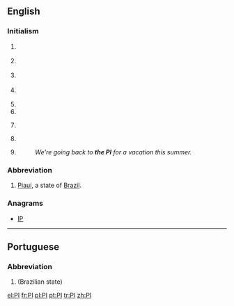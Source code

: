 {{also|Appendix:Variations of "pi"}}
==English==

===Initialism===
{{head|en|initialism}}

# {{initialism of|partial induction|dot=|lang=en}} {{gloss|see [[AI]]}}
# {{initialism of|[[politically incorrect]]|dot=|lang=en}} {{gloss|see [[PC]]}}
# {{context|electronics|lang=en}} {{initialism of|[[power integrity]]}}
# {{initialism of|[[principal]] [[investigator]]|dot=|lang=en}} {{gloss|lead researcher on a grant-funded project}}
# {{initialism of|[[private investigator]]|lang=en}}
# {{initialism of|[[personal injury]]|lang=en}}
# {{initialism of|[[prison|Prison]] [[industry|Industries]]|dot=|lang=en}} {{gloss|the prison-run work program for inmates}}
# {{context|organic compound|lang=en}} {{initialism of|[[polyimide]]}}
# {{context|Philippines|colloquial|lang=en}} {{initialism of|the [[Philippines]]|dot=|lang=en}} {{gloss|PI standing for ''Philippine Islands''}}
#: ''We're going back to '''the PI''' for a vacation this summer.''

===Abbreviation===
{{head|en|abbreviation}}

# [[Piauí]], a state of [[Brazil]].

===Anagrams===
* [[IP#English|IP]]

----

==Portuguese==

===Abbreviation===
{{head|pt|abbreviation}}

# {{abbreviation of|Piauí|lang=pt}} (Brazilian state)

[[el:PI]]
[[fr:PI]]
[[pl:PI]]
[[pt:PI]]
[[tr:PI]]
[[zh:PI]]